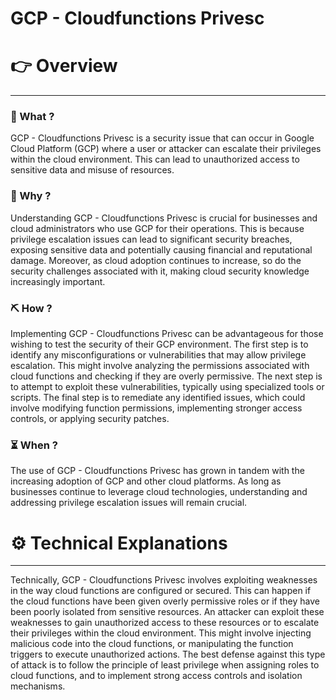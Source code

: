 # GCP - Cloudfunctions Privesc


# 👉 Overview

---

### 👀 What ?

GCP - Cloudfunctions Privesc is a security issue that can occur in Google Cloud Platform (GCP) where a user or attacker can escalate their privileges within the cloud environment. This can lead to unauthorized access to sensitive data and misuse of resources.


### 🧐 Why ?

Understanding GCP - Cloudfunctions Privesc is crucial for businesses and cloud administrators who use GCP for their operations. This is because privilege escalation issues can lead to significant security breaches, exposing sensitive data and potentially causing financial and reputational damage. Moreover, as cloud adoption continues to increase, so do the security challenges associated with it, making cloud security knowledge increasingly important.


### ⛏️ How ?

Implementing GCP - Cloudfunctions Privesc can be advantageous for those wishing to test the security of their GCP environment. The first step is to identify any misconfigurations or vulnerabilities that may allow privilege escalation. This might involve analyzing the permissions associated with cloud functions and checking if they are overly permissive. The next step is to attempt to exploit these vulnerabilities, typically using specialized tools or scripts. The final step is to remediate any identified issues, which could involve modifying function permissions, implementing stronger access controls, or applying security patches.


### ⏳ When ?

The use of GCP - Cloudfunctions Privesc has grown in tandem with the increasing adoption of GCP and other cloud platforms. As long as businesses continue to leverage cloud technologies, understanding and addressing privilege escalation issues will remain crucial.


# ⚙️ Technical Explanations

---

Technically, GCP - Cloudfunctions Privesc involves exploiting weaknesses in the way cloud functions are configured or secured. This can happen if the cloud functions have been given overly permissive roles or if they have been poorly isolated from sensitive resources. An attacker can exploit these weaknesses to gain unauthorized access to these resources or to escalate their privileges within the cloud environment. This might involve injecting malicious code into the cloud functions, or manipulating the function triggers to execute unauthorized actions. The best defense against this type of attack is to follow the principle of least privilege when assigning roles to cloud functions, and to implement strong access controls and isolation mechanisms.
